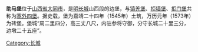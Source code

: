 '''助马堡'''位于[[山西省|山西省]][[大同市|大同市]]，是[[明长城|明长城]]山西段的边堡，与[[镇羌堡|镇羌堡]]、[[拒墙堡|拒墙堡]]、[[拒门堡|拒门堡]]共称为[[塞外四堡|塞外四堡]]。据史载，堡为嘉靖二十四年（1545年）土筑，万历元年（1573年）为砖堡。堡城“周二里四分，高三丈八尺，内驻参将守御，分守长城二十里三分，边墩二十五座”。
[[Category:长城|Category:长城]]